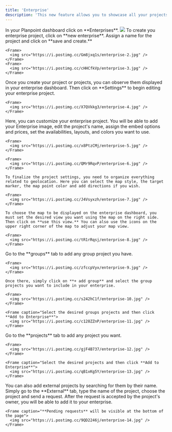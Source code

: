 ```yaml
---
title: 'Enterprise'
description: 'This new feature allows you to showcase all your projects and availabilities in a single map interface. Here's how you can build it.'
---
```


<Steps>
  <Step title="Step 1: Go to Enterprises">
    In your Planpoint dashboard click on **Enterprises**.
    <Frame>
      <img src="https://i.postimg.cc/hPX8Kfw8/enterprise-1.jpg" />
    </Frame>

  </Step>
  <Step title="Step 2: Create your Enterprise project">
    To create you enterprise project, click on **new enterprise**. Assign a name for the project and click on **save and create.**
    
    <Frame>
      <img src="https://i.postimg.cc/Gm8jxq1s/enterprise-2.jpg" />
    </Frame>
    <Frame>
      <img src="https://i.postimg.cc/cHHCfkVp/enterprise-3.jpg" />
    </Frame>

  </Step>
  <Step title="Step 3: Enterprise dashboard">
    Once you create your project or projects, you can observe them displayed in your enterprise dashboard. Then click on **Settings** to begin editing your enterprise project.

    <Frame>
      <img src="https://i.postimg.cc/X7QVkkg3/enterprise-4.jpg" />
    </Frame>

  <Step>
  <Step title="Step 4: Edit your new Enterprise project">
    Here, you can customize your enterprise project. You will be able to add your Enterprise image, edit the project's name, assign the embed options and prices, set the availabilities, layouts, and colors you want to use.

    <Frame>
      <img src="https://i.postimg.cc/x8PtzCMj/enterprise-5.jpg" />
    </Frame>

    <Frame>
      <img src="https://i.postimg.cc/QMr9RqvP/enterprise-6.jpg" />
    </Frame>

    To finalize the project settings, you need to organize everything related to geolocation. Here you can select the map style, the target marker, the map point color and add directions if you wish.

    <Frame>
      <img src="https://i.postimg.cc/J4Vsyxzh/enterprise-7.jpg" />
    </Frame>
    
    To choose the map to be displayed on the enterprise dashboard, you must set the desired view you want using the map on the right side. Then click on **use this view.** You can also use the icons on the upper right corner of the map to adjust your map view. 
  
    <Frame>
      <img src="https://i.postimg.cc/tR1rRqsj/enterprise-8.jpg" />
    </Frame>

  </Step>
  <Step title="Step 5: Add group projects">
    Go to the **groups** tab to add any group project you have. 
    
    <Frame>
      <img src="https://i.postimg.cc/zfccpVyx/enterprise-9.jpg" />
    </Frame>
  
    Once there, simply click on **+ add group** and select the group projects you want to include in your enterprise.

    <Frame>
      <img src="https://i.postimg.cc/s242hC1f/enterprise-10.jpg" />
    </Frame>

    <Frame caption="Select the desired groups projects and then click **Add to Enterprise**">
      <img src="https://i.postimg.cc/c128ZZnP/enterprise-11.jpg" />
    </Frame>

  </Step>
  <Step title="Step 6: Add projects">
    Go to the **projects** tab to add any project you want.
    
    <Frame>
      <img src="https://i.postimg.cc/gjF4B737/enterprise-12.jpg" />
    </Frame>
  
    <Frame caption="Select the desired projects and then click **Add to Enterprise**">
      <img src="https://i.postimg.cc/qB1xKg5Y/enterprise-13.jpg" />
    </Frame>

  </Step>
  <Step title="Step 7: External projects">
    You can also add external projects by searching for them by their name. Simply go to the **External** tab, type the name of the project, choose the project and send a request. After the request is accepted by the project's owner, you will be able to add it to your enterprise.

    <Frame caption="**Pending requests** will be visible at the bottom of the page">
      <img src="https://i.postimg.cc/9QD2246j/enterprise-14.jpg" />
    </Frame>

  </Step>
</Steps>

